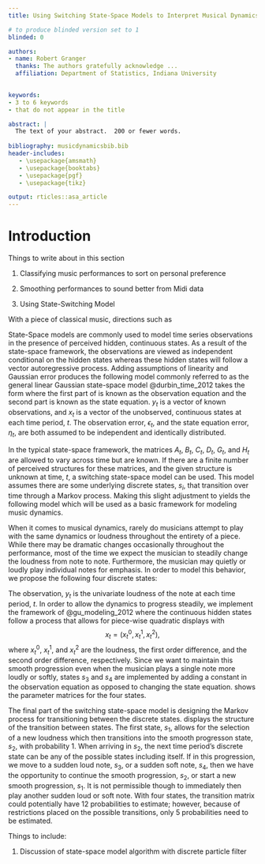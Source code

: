 ```yaml
---
title: Using Switching State-Space Models to Interpret Musical Dynamics

# to produce blinded version set to 1
blinded: 0

authors: 
- name: Robert Granger
  thanks: The authors gratefully acknowledge ...
  affiliation: Department of Statistics, Indiana University
  

keywords:
- 3 to 6 keywords
- that do not appear in the title

abstract: |
  The text of your abstract.  200 or fewer words.
  
bibliography: musicdynamicsbib.bib
header-includes:
   - \usepackage{amsmath}
   - \usepackage{booktabs}
   - \usepackage{pgf}
   - \usepackage{tikz}

output: rticles::asa_article
---
```


# Introduction

Things to write about in this section

1) Classifying music performances to sort on personal preference

2) Smoothing performances to sound better from Midi data

3) Using State-Switching Model

With a piece of classical music, directions such as 


\section{The Switching State-Space Model}
\label{sec:model}

State-Space models are commonly used to model time series observations in the presence of perceived hidden, continuous states.  As a result of the state-space framework, the observations are viewed as independent conditional on the hidden states whereas these hidden states will follow a vector autoregressive process. Adding assumptions of linearity and Gaussian error produces the following model commonly referred to as the general linear Gaussian state-space model @durbin_time_2012 takes the form
\begin{equation}
  \begin{aligned}
    y_t &= C_t + D_tx_t + \epsilon_t, 
    & \epsilon_t & \sim N(0,G_t)\\
    x_{t+1} &= A_t + B_tx_t + \eta_t, 
    & \eta_t & \sim N(0,H_t), 
    & x_1 & \sim N(x_0,P_0) \\
  \end{aligned}
  \label{eq:statespacemod}
\end{equation}
where the first part of \autoref{eq:statespacemod} is known as the observation equation and the second part is known as the state equation. $y_t$ is a vector of known observations, and $x_t$ is a vector of the unobserved, continuous states at each time period, $t$.  The observation error, $\epsilon_t$, and the state equation error, $\eta_t$, are both assumed to be independent and identically distributed.  

In the typical state-space framework, the matrices $A_t$, $B_t$, $C_t$, $D_t$, $G_t$, and $H_t$ are allowed to vary across time but are known. If there are a finite number of perceived structures for these matrices, and the given structure is unknown at time, $t$, a switching state-space model can be used.  This model assumes there are some underlying discrete states, $s_i$, that transition over time through a Markov process.  Making this slight adjustment to \autoref{eq:statespacemod} yields the following model which will be used as a basic framework for modeling music dynamics.

\begin{equation}
  \begin{aligned}
    y_t &= C_t(\Theta_t) + D_t(\Theta_t)x_t + \epsilon_t, 
    & \epsilon_t & \sim N(0,G_t)\\
    x_{t+1} &= A_t(\Theta_t) + B_t(\Theta)x_t + \eta_t, 
    & \eta_t & \sim N(0,H_t), 
    & x_1 & \sim N(x_0,P_0) \\
  \end{aligned}
  \label{eq:switchstatemodel}
\end{equation}

When it comes to musical dynamics, rarely do musicians attempt to play with the same dynamics or loudness throughout the entirety of a piece.  While there may be dramatic changes occasionally throughout the performance, most of the time we expect the musician to steadily change the loudness from note to note. Furthermore, the musician may quietly or loudly play individual notes for emphasis.  In order to model this behavior, we propose the following four discrete states:

\begin{list}{}{}

\item[$s_1$:] The musician selects a new value for loudness.

\item[$s_2$:] The musician continues the dynamics in a steady way.

\item[$s_3$:] The musician plays a single note more loudly.

\item[$s_4$:] The musician plays a single note more softly.

\end{list}

The observation, $y_t$ is the univariate loudness of the note at each time period, $t$.  In order to allow the dynamics to progress steadily, we implement the framework of @gu_modeling_2012 where the continuous hidden states follow a process that allows for piece-wise quadratic displays with
$$x_t = (x^0_t, x^1_t, x^2_t), $$
where $x^0_t$, $x^1_t$, and $x^2_t$ are the loudness, the first order difference, and the second order difference, respectively. Since we want to maintain this smooth progression even when the musician plays a single note more loudly or softly, states $s_3$ and $s_4$ are implemented by adding a constant in the observation equation as opposed to changing the state equation. \autoref{tab:parmats} shows the parameter matrices for the four states.

The final part of the switching state-space model is designing the Markov process for transitioning between the discrete states. \autoref{fig:transmat} displays the structure of the transition between states.  The first state, $s_1$, allows for the selection of a new loudness which then transitions into the smooth progresson state, $s_2$, with probability 1.  When arriving in $s_2$, the next time period's discrete state can be any of the possible states including itself.  If in this progression, we move to a sudden loud note, $s_3$, or a sudden soft note, $s_4$, then we have the opportunity to continue the smooth progression, $s_2$, or start a new smooth progression, $s_1$. It is not permissible though to immediately then play another sudden loud or soft note. With four states, the transition matrix could potentially have 12 probabilities to estimate; however, because of restrictions placed on the possible transitions, only 5 probabilities need to be estimated.

\begin{table}
\centering
\begin{tabular}[h!]{@{}llccccccc@{}}
\toprule
%&&&\multicolumn{3}{c}{Parameter Matrices}\\
  \multicolumn{2}{c}{States} &\phantom{a}& \multicolumn{6}{c}{Parameter Matrices}\\
  \cmidrule{1-2} \cmidrule{4-9}
  $s_i$ &&& $A$ & $B$ & $C$ & $D$ & $G$ & $H$ \\
  \midrule
  $s_1$ & && $\begin{pmatrix} \mu_1 \\ \mu_2 \\ \mu_3 \end{pmatrix}$ & $\begin{pmatrix} 0&0&0 \\ 0&0&0 \\ 0&0&0 \end{pmatrix}$ & 0 & $\begin{pmatrix} 1\\ 0 \\ 0 \end{pmatrix}$ & $\sigma_\epsilon^2$ & $\begin{pmatrix} \sigma_1^2&0&0 \\ 0&\sigma_2^2&0 \\ 0&0&\sigma_3^2 \end{pmatrix}$\\
  \\
  $s_2$ & && $\begin{pmatrix} 0 \\ 0 \\ 0 \end{pmatrix}$ & $\begin{pmatrix} 1&1&0 \\ 0&1&1 \\ 0&0&1 \end{pmatrix}$ & 0 & $\begin{pmatrix} 1\\ 0 \\ 0 \end{pmatrix}$ & $\sigma_\epsilon^2$ & $\begin{pmatrix} 0&0&0 \\ 0&0&0 \\ 0&0&0 \end{pmatrix}$\\
  \\
  $s_3$ & && $\begin{pmatrix} 0 \\ 0 \\ 0 \end{pmatrix}$ & $\begin{pmatrix} 1&1&0 \\ 0&1&1 \\ 0&0&1 \end{pmatrix}$ & $\mu_c$ & $\begin{pmatrix} 1\\ 0 \\ 0 \end{pmatrix}$ & $\sigma_\epsilon^2$ & $\begin{pmatrix} 0&0&0 \\ 0&0&0 \\ 0&0&0 \end{pmatrix}$\\
  \\
  $s_4$ & && $\begin{pmatrix} 0 \\ 0 \\ 0 \end{pmatrix}$ & $\begin{pmatrix} 1&1&0 \\ 0&1&1 \\ 0&0&1 \end{pmatrix}$ & $-\mu_c$ & $\begin{pmatrix} 1\\ 0 \\ 0 \end{pmatrix}$ & $\sigma_\epsilon^2$ & $\begin{pmatrix} 0&0&0 \\ 0&0&0 \\ 0&0&0 \end{pmatrix}$\\

\bottomrule
\end{tabular}
\caption{Parameter matrices for the switching state space model.\label{tab:parmats}}
\end{table}




\begin{figure}[tb!]
  \centering
  \tikzstyle{switch}=[rectangle,
  thick, minimum size=1cm, draw=black]
  \begin{tikzpicture}[>=latex,text height=1.5ex,text depth=0.25ex]
    \matrix[row sep=0.25cm,column sep=.5cm] {
      &&& \node (S1) [switch] {$s_1$};&&& \\
      \\ \\ \\ \\ \\ \\
      &&& \node (S2) [switch] {$s_2$};&&& \\
      \\ \\ \\ \\ \\ \\
      &\node (S3) [switch] {$s_3$}; &&&& \node (S4) [switch] {$s_4$};\\
    };
    \path[->]
    (S1) edge [bend right] node [left] {1}(S2)
    (S2) edge [bend right] node [right] {$p_{21}$}(S1)
    (S2) edge [loop above] node [left] {}(S2)
    (S2) edge [bend right] node [right] {$p_{23}$}(S3)
    (S2) edge [bend right] node [right] {$p_{24}$}(S4)
    (S3) edge [bend left] node [left] {$p_{31}$}(S1)
    (S3) edge [bend right] node [left] {}(S2)
    (S4) edge [bend right] node [right] {$p_{41}$}(S1)
    (S4) edge [bend right] node [left] {}(S2);
  \end{tikzpicture}
  \caption{Transition diagram. \label{fig:transmat}}
\end{figure}



\section{Evaluating the Model}
\label{sec:analysis}

Things to include:

1) Discussion of state-space model algorithm with discrete particle filter




\section{Conclusion}
\label{sec:conclusion}

\nocite{*}


